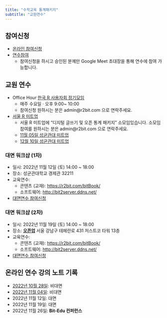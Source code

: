 ```yaml
---
title: "수학교육 통계패키지"
subtitle: "교원연수"
---
```


## 참여신청

- [온라인 참여신청](https://forms.gle/ccqTfzB7wdnuJ9ED7)
- [연수참여](https://meet.google.com/tgf-dfnu-dct)
    - 참여신청을 하시고 승인된 분께만 Google Meet 초대장을 통해 연수에 참여 가능합니다.
    
## 교원 연수

- Office Hour [한국 R 사용자회 정기모임](https://meet.google.com/krv-apoo-dks)
  - 매주 수요일 · 오후 9:00~ 10:00
  - 참여신청 원하시는 분은 admin@r2bit.com 으로 연락주세요.
- [서울 R 미트업](https://www.meetup.com/seoul-r-meetup/)
  - 서울 R 미트업에 "디지털 글쓰기 및 오픈 통계 패키지" 소모임있습니다. 소모임 참여를 원하시는 분은 admin@r2bit.com 으로 연락주세요.
  - [11월 05일 성균관대 미트업](https://www.meetup.com/seoul-r-meetup/events/288178926/)
  - [12월 10일 성균관대 미트업](https://www.meetup.com/seoul-r-meetup/events/289059335/)

:::{.callout-warning}
### 대면 워크샵 (1차)

- 일시: 2022년 11월 12일 (토) 14:00 ~ 18:00
- 장소: 성균관대학교 경제관 32211
- 교육연수: 
    * 콘텐츠 (교재): <https://r2bit.com/bitBook/>
    * 소프트웨어: <http://bit2server.ddns.net/>
- [대면연수 참여신청](https://forms.gle/ccqTfzB7wdnuJ9ED7)

:::


:::{.callout-warning}
### 대면 워크샵 (2차)

- 일시: 2022년 11월 19일 (토) 14:00 ~ 18:00
- 장소: [**오픈업**](http://kko.to/uHUZfXL-_f) 서울 강남구 테헤란로 431 저스트코 타워 13층 
- 교육연수: 
    * 콘텐츠 (교재): <https://r2bit.com/bitBook/>
    * 소프트웨어: <http://bit2server.ddns.net/>
- [대면연수 참여신청](https://forms.gle/ccqTfzB7wdnuJ9ED7)

:::


## 온라인 연수 강의 노트 기록

- [2022년 10월 28일](https://hackmd.io/GpU9h5ztSmibb8LjQ4nwYA): 비대면
- [2022년 11월 04일](https://hackmd.io/jgEcX19iQViK35bo1ZZYLA): 비대면
- 2022년 11월 12일: 대면
- 2022년 11월 19일: 대면
- 2022년 11월 26일: **Bit-Edu 컨퍼런스**

